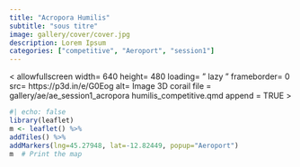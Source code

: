 ```yaml
---
title: "Acropora Humilis"
subtitle: "sous titre"
image: gallery/cover/cover.jpg
description: Lorem Ipsum
categories: ["competitive", "Aeroport", "session1"]
---
```

<
allowfullscreen  width= 640 height= 480 loading= " lazy " frameborder= 0 src= https://p3d.in/e/G0Eog alt= Image 3D corail file =  gallery/ae/ae_session1_acropora humilis_competitive.qmd append = TRUE
>
```r
#| echo: false
library(leaflet)
m <- leaflet() %>%
addTiles() %>% 
addMarkers(lng=45.27948, lat=-12.82449, popup="Aeroport")
m  # Print the map
```
